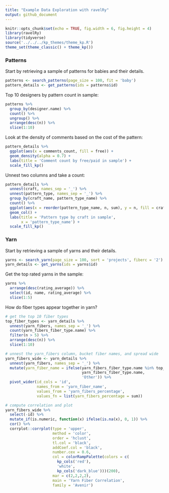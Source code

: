 ```yaml
---
title: "Example Data Exploration with ravelRy"
output: github_document
---
```


```r
knitr::opts_chunk$set(echo = TRUE, fig.width = 6, fig.height = 4)
library(ravelRy)
library(tidyverse)
source('../../../kp_themes/theme_kp.R')
theme_set(theme_classic() + theme_kp())
```

### Patterns  

Start by retrieving a sample of patterns for babies and their details.  

```r
patterns <- search_patterns(page_size = 100, fit = 'baby')
pattern_details <- get_patterns(ids = patterns$id)
```

Top 10 designers by pattern count in sample:  

```r
patterns %>%
  group_by(designer.name) %>%
  count() %>%
  ungroup() %>%
  arrange(desc(n)) %>%
  slice(1:10)
```

Look at the density of comments based on the cost of the pattern:   

```r
pattern_details %>%
  ggplot(aes(x = comments_count, fill = free)) +
  geom_density(alpha = 0.7) +
  labs(title = 'Comment count by free/paid in sample') +
  scale_fill_kp()
```

Unnest two columns and take a count:  

```r
pattern_details %>%
  unnest(craft, names_sep = '_') %>% 
  unnest(pattern_type, names_sep = '_') %>% 
  group_by(craft_name, pattern_type_name) %>%
  count() %>%
  ggplot(aes(x = reorder(pattern_type_name, n, sum), y = n, fill = craft_name)) +
  geom_col() +
  labs(title = 'Pattern type by craft in sample',
       x = 'pattern_type_name') +
  scale_fill_kp()
```

### Yarn  

Start by retrieving a sample of yarns and their details.  

```r
yarns <- search_yarn(page_size = 100, sort = 'projects', fiberc = '2')
yarn_details <- get_yarns(ids = yarns$id)
```

Get the top rated yarns in the sample:  

```r
yarns %>%
  arrange(desc(rating_average)) %>%
  select(id, name, rating_average) %>%
  slice(1:5)
```

How do fiber types appear together in yarn? 

```r
# get the top 10 fiber types 
top_fiber_types <- yarn_details %>%
  unnest(yarn_fibers, names_sep = '_') %>%
  count(yarn_fibers_fiber_type.name) %>%
  filter(n > 5) %>%
  arrange(desc(n)) %>%
  slice(1:10)

# unnest the yarn_fibers column, bucket fiber names, and spread wide
yarn_fibers_wide <- yarn_details %>% 
  unnest(yarn_fibers, names_sep = '_') %>%
  mutate(yarn_fiber_name = ifelse(yarn_fibers_fiber_type.name %in% top_fiber_types$yarn_fibers_fiber_type.name,
                                  yarn_fibers_fiber_type.name,
                                  'Other')) %>%
  pivot_wider(id_cols = 'id', 
              names_from = 'yarn_fiber_name', 
              values_from = 'yarn_fibers_percentage', 
              values_fn = list(yarn_fibers_percentage = sum)) 

# compute correlation and plot
yarn_fibers_wide %>%
  select(-id) %>%
  mutate_if(is.numeric, function(x) ifelse(is.na(x), 0, 1)) %>%
  cor() %>%
  corrplot::corrplot(type = 'upper', 
                     method = 'color', 
                     order = 'hclust', 
                     tl.col = 'black', 
                     addCoef.col = 'black',
                     number.cex = 0.6,
                     col = colorRampPalette(colors = c(
                       kp_cols('red'), 
                       'white', 
                       kp_cols('dark_blue')))(200),
                     mar = c(2,2,2,2),
                     main = 'Yarn Fiber Correlation',
                     family = 'Avenir')

```
